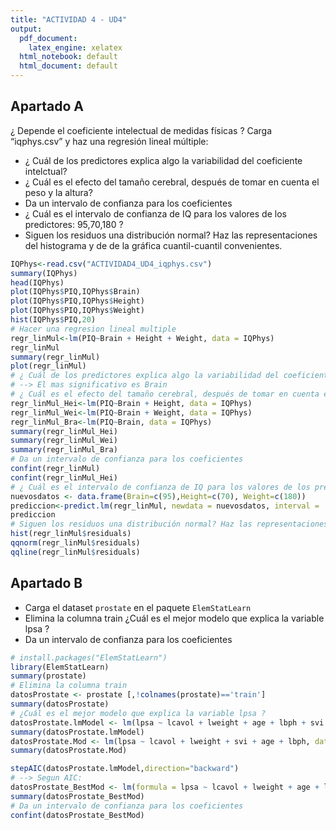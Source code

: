 ```yaml
---
title: "ACTIVIDAD 4 - UD4"
output:
  pdf_document:
    latex_engine: xelatex
  html_notebook: default
  html_document: default
---
```


## Apartado A



¿ Depende el coeficiente intelectual de medidas físicas ?
Carga "iqphys.csv" y haz una regresión lineal múltiple:

- ¿ Cuál de los predictores explica algo la variabilidad del coeficiente intelctual?
- ¿ Cuál es el efecto del tamaño cerebral, después de tomar en cuenta el peso y la altura?
- Da un intervalo de confianza para los coeficientes
- ¿ Cuál es el intervalo de confianza de IQ para los valores de los predictores: 95,70,180 ?
- Siguen los residuos una distribución normal? Haz las representaciones del histograma y de de la gráfica cuantil-cuantil convenientes.
```r
IQPhys<-read.csv("ACTIVIDAD4_UD4_iqphys.csv")
summary(IQPhys)
head(IQPhys)
plot(IQPhys$PIQ,IQPhys$Brain)
plot(IQPhys$PIQ,IQPhys$Height)
plot(IQPhys$PIQ,IQPhys$Weight)
hist(IQPhys$PIQ,20)
# Hacer una regresion lineal multiple
regr_linMul<-lm(PIQ~Brain + Height + Weight, data = IQPhys)
regr_linMul
summary(regr_linMul)
plot(regr_linMul)
# ¿ Cuál de los predictores explica algo la variabilidad del coeficiente intelectual?
# --> El mas significativo es Brain
# ¿ Cuál es el efecto del tamaño cerebral, después de tomar en cuenta el peso y la altura?
regr_linMul_Hei<-lm(PIQ~Brain + Height, data = IQPhys)
regr_linMul_Wei<-lm(PIQ~Brain + Weight, data = IQPhys)
regr_linMul_Bra<-lm(PIQ~Brain, data = IQPhys)
summary(regr_linMul_Hei)
summary(regr_linMul_Wei)
summary(regr_linMul_Bra)
# Da un intervalo de confianza para los coeficientes
confint(regr_linMul)
confint(regr_linMul_Hei)
# ¿ Cuál es el intervalo de confianza de IQ para los valores de los predictores: 95,70,180 ?
nuevosdatos <- data.frame(Brain=c(95),Height=c(70), Weight=c(180))
prediccion<-predict.lm(regr_linMul, newdata = nuevosdatos, interval = 'confidence')
prediccion
# Siguen los residuos una distribución normal? Haz las representaciones del histograma y de la gráfica cuantil-cuantil convenientes.
hist(regr_linMul$residuals)
qqnorm(regr_linMul$residuals)
qqline(regr_linMul$residuals)
```

## Apartado B

- Carga el dataset `prostate` en el paquete `ElemStatLearn`
- Elimina la columna train
 ¿Cuál es el mejor modelo que explica la variable lpsa ?
- Da un intervalo de confianza para los coeficientes
```r
# install.packages("ElemStatLearn")
library(ElemStatLearn)
summary(prostate)
# Elimina la columna train
datosProstate <- prostate [,!colnames(prostate)=='train']
summary(datosProstate)
# ¿Cuál es el mejor modelo que explica la variable lpsa ?
datosProstate.lmModel <- lm(lpsa ~ lcavol + lweight + age + lbph + svi + lcp + gleason + pgg45, data=datosProstate)
summary(datosProstate.lmModel)
datosProstate.Mod <- lm(lpsa ~ lcavol + lweight + svi + age + lbph, data=datosProstate)
summary(datosProstate.Mod)

stepAIC(datosProstate.lmModel,direction="backward")
# --> Segun AIC: 
datosProstate_BestMod <- lm(formula = lpsa ~ lcavol + lweight + age + lbph + svi, data = datosProstate)
summary(datosProstate_BestMod)
# Da un intervalo de confianza para los coeficientes
confint(datosProstate_BestMod)
```

